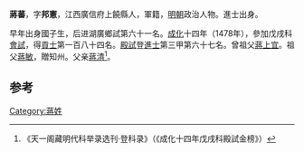 '''蔣蕃'''，字'''邦憲'''，江西廣信府上饒縣人，軍籍，[[明朝|明朝]]政治人物。進士出身。

早年出身國子生，后进湖廣鄉試第六十一名。[[成化|成化]]十四年（1478年），參加戊戌科[[會試|會試]]，得[[貢士|貢士]]第一百八十四名。[[殿試|殿試]]登[[進士|進士]]第三甲第六十七名。曾祖父[[蔣上宜|蔣上宜]]。祖父[[蔣敏|蔣敏]]，贈知州。父亲[[蔣清|蔣清]]<ref>《天一阁藏明代科举录选刊·登科录》（《成化十四年戊戌科殿試金榜》）</ref>。

==参考==
{{reflist}}
{{明朝人物小作品}}
{{成化十四年戊戌科殿試金榜}}

[[Category:蔣姓|Category:蔣姓]]